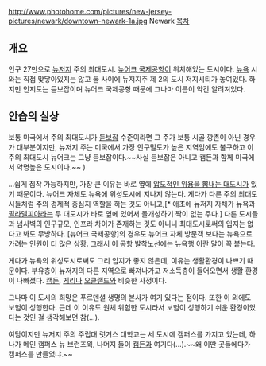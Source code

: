 http://www.photohome.com/pictures/new-jersey-pictures/newark/downtown-newark-1a.jpg
Newark
[[목차]]
== 개요 ==
인구 27만으로 [[뉴저지]] 주의 최대도시. [[뉴어크 국제공항]]이 위치해있는 도시이다. [[뉴욕]] 시와는 직접 맞닿아있지는 않고 둘 사이에 뉴저지주 제 2의 도시 저지시티가 놓여있다. 하지만 인지도는 듣보잡이며 뉴어크 국제공항 때문에 그나마 이름이 약간 알려져있다.

== 안습의 실상 ==
보통 미국에서 주의 최대도시가 [[듣보잡]] 수준이라면 그 주가 보통 시골 깡촌이 아닌 경우가 대부분이지만, 뉴저지 주는 미국에서 가장 인구밀도가 높은 지역임에도 불구하고 이 주의 최대도시 뉴어크는 그냥 듣보잡이다.~~사실 듣보잡은 아니고 캠든과 함께 미국에서 악명높은 도시이다.~~
)

...쉽게 짐작 가능하지만, 가장 큰 이유는 바로 옆에 [[뉴욕#s-2|압도적인 위용을 뽐내는 대도시]]가 있기 때문이다. 뉴어크 자체도 뉴욕에 위성도시에 지나지 않는다. 게다가 다른 주의 최대도시들처럼 주의 경제적 중심지 역할을 하는 것도 아니고,[* 애초에 뉴저지 자체가 뉴욕과 [[필라델피아]]라는 두 대도시가 바로 옆에 있어서 몰개성하기 짝이 없는 주다.] 다른 도시들과 넘사벽의 인구규모, 인프라 차이가 존재하는 것도 아니니 최대도시로써의 입지는 없다고 봐도 무방하다. [뉴어크 국제공항]의 경우도 뉴어크 자체 방문객 보다는 뉴욕으로 가려는 인원이 더 많은 상황. 그래서 이 공항 발착노선에는 뉴욕행 이란 말이 꼭 붙는다.

게다가 뉴욕의 위성도시로써도 그리 입지가 좋지 않은데, 이유는 생활환경이 나쁘기 때문이다. 부유층이 뉴저지의 다른 지역으로 빠져나가고 저소득층이 들어오면서 생활 환경이 나빠졌다. [[캠든]], [[게리]]나 [[오클랜드]]와 비슷한 사정이다.

그나마 이 도시의 희망은 푸르덴셜 생명의 본사가 여기 있다는 점이다. 또한 이 외에도 보험이 성행한다. 근데 이 이유도 원체 위험한 도시라서 보험이 성행하기 쉬운 환경이었다는 것인 걸 생각해보면 참(...).

여담이지만 뉴저지 주의 주립대 럿거스 대학교는 세 도시에 캠퍼스를 가지고 있는데, 하나가 메인 캠퍼스 뉴 브런즈윅, 나머지 둘이 [[캠든]]과 여기다(...).~~왜 이딴 곳들에다가 캠퍼스를 만들었냐.~~
